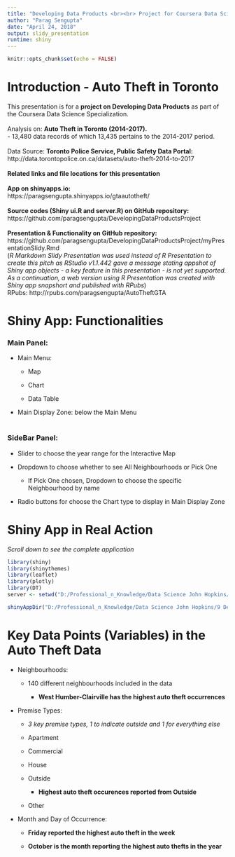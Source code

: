 ---
title: "Developing Data Products <br><br> Project for Coursera Data Science Specialication <br><br> Auto Theft in Toronto"
author: "Parag Sengupta"
date: "April 24, 2018"
output: slidy_presentation
runtime: shiny
---

```{r setup, include=FALSE}
knitr::opts_chunk$set(echo = FALSE)
```

# **Introduction - Auto Theft in Toronto**

This presentation is for a **project on Developing Data Products** as part of the Coursera Data Science Specialization.<br><br>
Analysis on: **Auto Theft in Toronto (2014-2017).**<br>
- 13,480 data records of which 13,435 pertains to the 2014-2017 period.<br><br>
Data Source: **Toronto Police Service, Public Safety Data Portal:** <br>
    http://data.torontopolice.on.ca/datasets/auto-theft-2014-to-2017 <br><br>
**Related links and file locations for this presentation** <br><br>
**App on shinyapps.io:** <br>
    https://paragsengupta.shinyapps.io/gtaautotheft/ <br><br>
**Source codes (Shiny ui.R and server.R) on GitHub repository:**<br>
    https://github.com/paragsengupta/DevelopingDataProductsProject <br><br>
**Presentation & Functionality on GitHub repository:**<br>
    https://github.com/paragsengupta/DevelopingDataProductsProject/myPresentationSlidy.Rmd <br>
(_R Markdown Slidy Presentation was used instead of R Presentation to create this pitch as RStudio v1.1.442 gave a message stating appshot of Shiny app objects - a key feature in this presentation - is not yet supported. As a continuation, a web version using R Presentation was created with Shiny app snapshort and published with RPubs_)<br>
RPubs: http://rpubs.com/paragsengupta/AutoTheftGTA<br>

# **Shiny App: Functionalities**

### **Main Panel:**

* Main Menu: 

    + Map
        
    + Chart
        
    + Data Table

- Main Display Zone: below the Main Menu<br><br>

### **SideBar Panel:**

- Slider to choose the year range for the Interactive Map

- Dropdown to choose whether to see All Neighbourhoods or Pick One

    + If Pick One chosen, Dropdown to choose the specific Neighbourhood by name

- Radio buttons for choose the Chart type to display in Main Display Zone

# **Shiny App in Real Action**
*Scroll down to see the complete application*
```{r, warning=FALSE, message=FALSE, echo=FALSE}
library(shiny)
library(shinythemes)
library(leaflet)
library(plotly)
library(DT)
server <- setwd("D:/Professional_n_Knowledge/Data Science John Hopkins/9 Developing Data Products/CourseProject/GTAAutoTheft")
```

```{r, warning=FALSE, message=FALSE, echo=FALSE}
shinyAppDir("D:/Professional_n_Knowledge/Data Science John Hopkins/9 Developing Data Products/CourseProject/GTAAutoTheft/", options = list(height=550))
```

# **Key Data Points (Variables) in the Auto Theft Data**

- Neighbourhoods: 

    + 140 different neighbourhoods included in the data<br>

        - **West Humber-Clairville has the highest auto theft occurrences**

- Premise Types: 

    + _3 key premise types, 1 to indicate outside and 1 for everything else_<br>

    + Apartment
    
    + Commercial
    
    + House
    
    + Outside
    
        - **Highest auto theft occurences reported from Outside**
    
    + Other
    
- Month and Day of Occurrence:

    + **Friday reported the highest auto theft in the week**
    
    + **October is the month reporting the highest auto thefts in the year**
    
